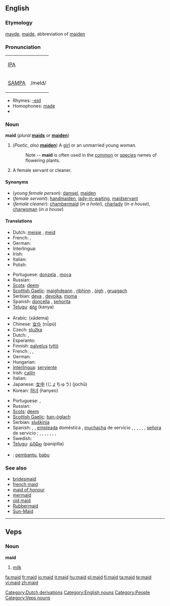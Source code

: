 ==English==
{{wikipedia}}

===Etymology===
{{ME.}} [[mayde]], [[maide]], abbreviation of [[maiden]]

===Pronunciation===
{| border=1 cellpadding=5
| [[w:IPA|IPA]] || {{IPAchar|/meɪd/}}
|-
| [[w:SAMPA|SAMPA]] || /meId/
|}
* Rhymes: [[Rhymes:English:-eɪd|-eɪd]]
* Homophones: [[made]]
* {{audio|en-us-maid.ogg|Audio (US)}}

===Noun===
'''maid''' (''plural'' '''[[maids]]''' ''or'' '''[[maiden]]''')

# (''Poetic'', ''also'' '''[[maiden]]''') A [[girl]] or an unmarried young woman.
#: Note -- '''maid''' is often used in the [[common]] or [[species]] names of flowering plants.
# A female servant or cleaner.

====Synonyms====
* (''young female person''): [[damsel]], [[maiden]]
* (''female servant''): [[handmaiden]], [[lady-in-waiting]], [[maidservant]]
* (''female cleaner''): [[chambermaid]] (''in a hotel''), [[charlady]] (''in a house''), [[charwoman]] (''in a house'')

====Translations====
{{trans-top|young female}}
* Dutch: [[meisje]] {{n}}, [[meid]] {{f}}
* French: {{t|fr|demoiselle}} {{f}}, {{t|fr|jeune fille}} {{f}}
* German: {{t|de|Mädchen}} {{n}}
* Interlingua: {{t|ia|senioretta}}
* Irish: {{t|ga|cailín}} {{m}}
* Italian: {{t|it|signorina}} {{f}}
* Polish: {{t|pl|panienka}}
{{trans-mid}}
* Portuguese: [[donzela]] {{f}}, [[moça]] {{f}}
* Russian: {{t|ru|девица|tr=devítsa|f}}
* [[Scots]]: [[deem]]
* [[Scottish Gaelic]]: [[maighdeann]] {{f}}, [[rìbhinn]] {{f}}, [[òigh]] {{f}}, [[gruagach]] {{f}}
* Serbian: [[deva]] {{f}}, [[devojka]], [[moma]] {{f}}
* Spanish: [[doncella]] {{f}}, [[señorita]] {{f}}
* [[Telugu]]: [[కన్య]] (kanya)
{{trans-bottom}}

{{trans-top|female servant or cleaner}}
* Arabic: {{Arab|[[خادمة]]}} (xādema) {{f}}
* Chinese: [[女仆]] (nǚpú)
* Czech: [[služka]] {{f}}
* Dutch: {{t|nl|meid|f}}, {{t|nl|dienstmeid|f}}
* Esperanto: {{t|eo|servistino}} 
* Finnish: [[palvelus]] [[tyttö]]
* French: {{t|fr|bonne|f}}, {{t|fr|bonne à tout faire|f}}, {{t|fr|domestique|f}} 
* German: {{t|de|Dienstmädchen|n}}
* Hungarian: {{t|hu|szobalány}}
* [[Interlingua]]: [[serviente]]
* Irish: [[cailín]] {{m}}
* Italian: {{t|it|cameriera|f}}
* Japanese: [[女中]] (じょちゅう) (jochū)
* Korean: [[하녀]] (hanyeo)
{{trans-mid}}
* Portuguese: {{t|pt|empregada|f}}, {{t|pt|servente|f}}
* Russian: {{t|ru|горничная|tr=górničnaja|f}}
* [[Scots]]: [[deem]]
* [[Scottish Gaelic]]: [[ban-òglach]] {{f}}
* Serbian: [[sluškinja]] {{f}}
* Spanish: {{italbrac|inoffensive terms}} {{t|es|criada|f}}, {{t|es|doméstica|f}}, [[empleada]] doméstica {{f}}, [[muchacha]] de servicio {{f}}, {{t|es|sirvienta|f}}, {{t|es|asesora del hogar|f}} {{italbrac|Chile|formal usage}}, {{t|es|asistenta|f}} {{italbrac|Spain}}, {{t|es|mucama|f}} {{italbrac|Argentina|Uruguay}}, {{t|es|nana|f}} {{italbrac|Chile}}, [[señora]] de servicio {{f}} {{italbrac|Venezuela}}; {{italbrac|offensive terms}} {{t|es|cachifa|f}} {{italbrac|Venezuela}}, {{t|es|chacha|f}} {{italbrac|Mexico|Spain}}, {{t|es|cholera|f}} {{italbrac|El Salvador|Guatemala}}, {{t|es|chopa|f}} {{italbrac|Dominican Republic}}, {{t|es|fregona|f}} {{italbrac|Spain}}, {{t|es|gata|f}} {{italbrac|Mexico}}, {{t|es|muca|f}} {{italbrac|Guatemala}}, {{t|es|nacha|f}} {{italbrac|Honduras}}
* Swedish: {{t|sv|hembiträde|c}}
* [[Telugu]]: [[పనిపిల్ల]] (panipilla)
{{trans-bottom}}

{{checktrans-top}}
* {{ttbc|Indonesian}}: [[bantu|pembantu]], [[babu]]
{{checktrans-bottom}}

===See also===
* [[bridesmaid]]
* [[french maid]]
* [[maid of honour]]
* [[mermaid]]
* [[old maid]]
* [[Rubbermaid]]
* [[Sun-Maid]]

[[Category:Dutch derivations]]
[[Category:English nouns]]
[[Category:People]]

----

==Veps==

===Noun===
'''maid'''

# [[milk]]

[[Category:Veps nouns]]

[[fa:maid]]
[[fr:maid]]
[[io:maid]]
[[it:maid]]
[[hu:maid]]
[[pl:maid]]
[[fi:maid]]
[[ta:maid]]
[[te:maid]]
[[vi:maid]]
[[zh:maid]]